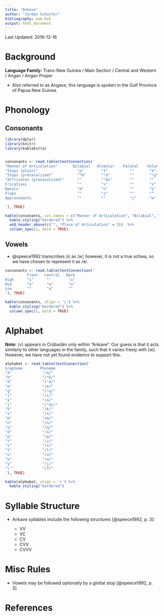 ```yaml
---
title: "Ankave"
author: "Jordan Schuster"
bibliography: aak.bib
output: html_document
---
```


Last Updated: 2019-12-16

# Background

**Language Family:** Trans-New Guinea / Main Section / Central and Western / Angan / Angan Proper

* Also referred to as Angave, this language is spoken in the Gulf Province of Papua New Guinea.

# Phonology

## Consonants


```r

library(dplyr)
library(knitr)
library(kableExtra)


consonants <- read.table(textConnection('
"Manner of Articulation"       Bilabial   Alveolar    Palatal    Velar    Glottal
"Stops (plain)"                  "p"        "t"          ""       "k"       "ʔ"
"Stops (prenasalized)"           "ᵐb"       "ⁿd"         ""       "ᵑɡ"      ""
"Affricates (prenasalized)"      ""         "ⁿdz"        ""       ""        ""
Fricatives                       ""         "s"          ""       "x"       ""
Nasals                           "m"        "n"          ""       "ŋ"       ""
Flaps                            ""         "ɾ"          ""       ""        ""
Approximants                     ""         ""           "j"      "w"       ""

'), TRUE)

kable(consonants, col.names = c("Manner of Articulation", "Bilabial", "Alveolar", "Palatal", "Velar", "Glottal"), align = 'c') %>%
  kable_styling("bordered") %>%
  add_header_above(c("", "Place of Articulation" = 5))  %>%
  column_spec(1, bold = TRUE)
```

## Vowels

* @speece1992 transcribes ⟨ɨ⟩ as /ə/; however, it is not a true schwa, so we have chosen to represent it as /ɘ/.


```r
consonants <- read.table(textConnection('
          Front   Central   Back
High      "i"      ""        "u"
Mid       "e"      "ɘ"       "o"
Low       ""       "a"       ""
'), TRUE)

kable(consonants, align = 'c') %>%
  kable_styling("bordered") %>%
  column_spec(1, bold = TRUE)
```

# Alphabet

**Note:** ⟨v⟩ appears in Crúbadán only within "Ankave". Our guess is that it acts similarly to other languages in the family, such that it varies freely with [w]. However, we have not yet found evidence to support this.


```r

alphabet <- read.table(textConnection('
Grapheme        Phoneme  
"a"              "/a/"
"b"              "/ᵐb/"
"d"              "/ⁿd/"
"e"              "/e/"
"g"              "/ᵑɡ/"
"i"              "/i/"
"ɨ"              "/ɘ/"
"j"              "/ⁿdz/"
"k"              "/k/"
"x"              "/x/"
"m"              "/m/"
"n"              "/n/"
"ŋ"              "/ŋ/"
"o"              "/o/"
"p"              "/p/"
"r"              "/ɾ/"
"s"              "/s/"
"t"              "/t/"
"u"              "/u/"
"w"              "/w/"
"y"              "/j/"
"\'"             "/ʔ/"
'), TRUE)

kable(alphabet, align = 'c') %>%
  kable_styling("bordered")
```

# Syllable Structure

* Ankave syllables include the following structures [@speece1992, p. 3]:

    - VV
    - VC
    - CV
    - CVV
    - CVVV

# Misc Rules

* Vowels may be followed optionally by a glottal stop [@speece1992, p. 3].

# References
